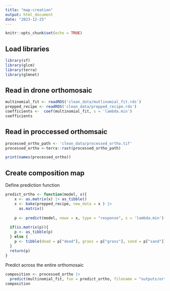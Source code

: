 ```yaml
---
title: "map-creation"
output: html_document
date: "2023-12-25"
---
```


```r
knitr::opts_chunk$set(echo = TRUE)
```


## Load libraries

```r
library(sf)
library(glcm)
library(terra)
library(glmnet)
```

## Read in drone orthomosaic

```r
multinomial_fit <- readRDS('clean_data/mutlinomial_fit.rds')
prepped_recipe <- readRDS('clean_data/prepped_recipe.rds')
coefficients <-  coef(multinomial_fit, s = 'lambda.min')
coefficients
```

## Read in proccessed orthomsaic 

```r
processed_ortho_path <- 'clean_data/processed_ortho.tif'
processed_ortho <-terra::rast(processed_ortho_path)

print(names(processed_ortho))
```

## Create composition map

Define prediction function

```r
predict_ortho <- function(model, x){
    x <- as.matrix(x) |> as_tibble()
    x <- bake(prepped_recipe, new_data = x ) |> 
      as.matrix()
    
    p <- predict(model, newx = x, type = "response", s = 'lambda.min')[,,1]
  
  if(is.matrix(p)){
    p <- as_tibble(p)
  } else {
    p <- tibble(dead = p["dead"], grass = p["grass"], sand = p["sand"])
  }
  return(p)
}
```

Predict across the entire orthomosaic

```r
composition <- processed_ortho |>
  predict(multinomial_fit, fun = predict_ortho, filename = "outputs/orthomosaic_composition.tif", overwrite = TRUE)
composition
```


